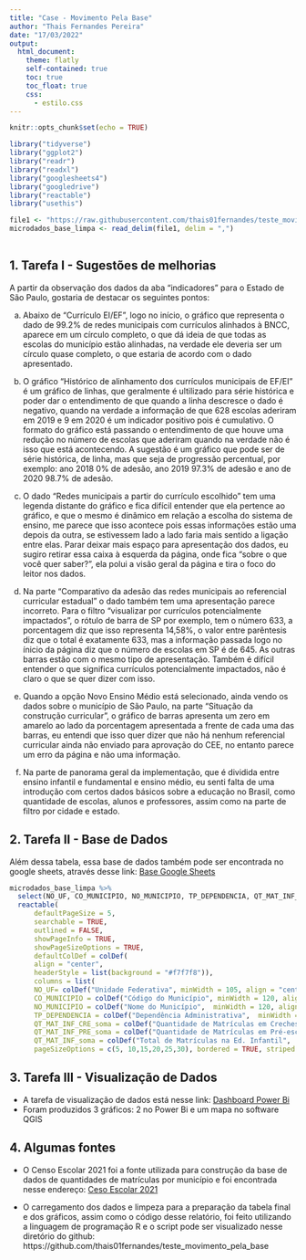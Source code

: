 ---
title: "Case - Movimento Pela Base"
author: "Thais Fernandes Pereira"
date: "17/03/2022"
output:
  html_document:
    theme: flatly  
    self-contained: true
    toc: true
    toc_float: true
    css:
      - estilo.css
---

```{r setup, include=FALSE}
knitr::opts_chunk$set(echo = TRUE)
```

```{r message=FALSE, warning=FALSE, include=FALSE, paged.print=TRUE}

library("tidyverse")
library("ggplot2")
library("readr")
library("readxl")
library("googlesheets4")
library("googledrive")
library("reactable")
library("usethis")

```



```{r include=FALSE}

file1 <- "https://raw.githubusercontent.com/thais01fernandes/teste_movimento_pela_base/main/matriculas_por_municipio.csv?token=GHSAT0AAAAAABRE5KF5MRH2M3AQUAT647UMYRSB7NA"
microdados_base_limpa <- read_delim(file1, delim = ",") 
            
```


## 1. Tarefa I - Sugestões de melhorias 

A partir da observação dos dados da aba "indicadores" para o Estado de São Paulo, gostaria de destacar os seguintes pontos: 

a) Abaixo de "Currículo EI/EF", logo no início, o gráfico que representa o dado de 99.2% de redes municipais com currículos alinhados à BNCC, aparece em um círculo completo, o que dá ideia de que todas as escolas do município estão alinhadas, na verdade ele deveria ser um círculo quase completo, o que estaria de acordo com o dado apresentado. 

b) O gráfico "Histórico de alinhamento dos currículos municipais de EF/EI" é um gráfico de linhas, que geralmente é ultilizado para série histórica e poder dar o entendimento de que quando a linha descresce o dado é negativo, quando na verdade a informação de que 628 escolas aderiram em 2019 e 9 em 2020 é um indicador positivo pois é cumulativo. O formato do gráfico está passando o entendimento de que houve uma redução no número de escolas que aderiram quando na verdade não é isso que está acontecendo. A sugestão é um gráfico que pode ser de série histórica, de linha, mas que seja de progressão percentual, por exemplo: ano 2018 0% de adesão, ano 2019 97.3% de adesão e ano de 2020 98.7% de adesão. 

c) O dado "Redes municipais a partir do currículo escolhido" tem uma legenda distante do gráfico e fica difícil entender que ela pertence ao gráfico, e que o mesmo é dinâmico em relação a escolha do sistema de ensino, me parece que isso acontece pois essas informações estão uma depois da outra, se estivessem lado a lado faria mais sentido a ligação entre elas. Parar deixar mais espaço para apresentação dos dados, eu sugiro retirar essa caixa à esquerda da página, onde fica "sobre o que você quer saber?", ela polui a visão geral da página e tira o foco do leitor nos dados. 

d) Na parte "Comparativo da adesão das redes municipais ao referencial curricular estadual" o dado também tem uma apresentação parece incorreto. Para o filtro "visualizar por currículos potencialmente impactados", o rótulo de barra de SP por exemplo, tem o número 633, a porcentagem diz que isso representa 14,58%, o valor entre parêntesis diz que o total é exatamente 633, mas a informação passada logo no ínicio da página diz que o número de escolas em SP é de 645. As outras barras estão com o mesmo tipo de apresentação. Também é difícil entender o que significa currículos potencialmente impactados, não é claro o que se quer dizer com isso. 

e) Quando a opção Novo Ensino Médio está selecionado, ainda vendo os dados sobre o município de São Paulo, na parte "Situação da construção curricular", o gráfico de barras apresenta um zero em amarelo ao lado da porcentagem apresentada a frente de cada uma das barras, eu entendi que isso quer dizer que não há nenhum referencial curricular ainda não enviado para aprovação do CEE, no entanto parece um erro da página e não uma informação. 

f) Na parte de panorama geral da implementação, que é dividida entre ensino infantil e fundamental e ensino médio, eu senti falta de uma introdução com certos dados básicos sobre a educação no Brasil, como quantidade de escolas, alunos e professores, assim como na parte de filtro por  cidade e estado. 


## 2. Tarefa II - Base de Dados

Além dessa tabela, essa base de dados também pode ser encontrada no google sheets, através desse link: [Base Google Sheets](https://docs.google.com/spreadsheets/d/11d1f-q7GQFedSMot2rKXLHcnTNDcn74qBLgk0c42XTw/edit#gid=1289488521) 


```{r echo=FALSE}

microdados_base_limpa %>% 
  select(NO_UF, CO_MUNICIPIO, NO_MUNICIPIO, TP_DEPENDENCIA, QT_MAT_INF_CRE_soma, QT_MAT_INF_PRE_soma, QT_MAT_INF_soma) %>% 
  reactable(
      defaultPageSize = 5,
      searchable = TRUE,
      outlined = FALSE, 
      showPageInfo = TRUE, 
      showPageSizeOptions = TRUE,
      defaultColDef = colDef(
      align = "center",
      headerStyle = list(background = "#f7f7f8")),
      columns = list(
      NO_UF= colDef("Unidade Federativa", minWidth = 105, align = "center"),
      CO_MUNICIPIO = colDef("Código do Município", minWidth = 120, align = "center"),
      NO_MUNICIPIO = colDef("Nome do Município",  minWidth = 120, align = "center"),
      TP_DEPENDENCIA = colDef("Dependência Administrativa",  minWidth = 120, align = "center"),
      QT_MAT_INF_CRE_soma = colDef("Quantidade de Matrículas em Creches",  minWidth = 120, align = "center"),
      QT_MAT_INF_PRE_soma = colDef("Quantidade de Matrículas em Pré-escolas",  minWidth = 120, align = "center"),
      QT_MAT_INF_soma = colDef("Total de Matrículas na Ed. Infantil",  minWidth = 120, align = "center"), 
      pageSizeOptions = c(5, 10,15,20,25,30), bordered = TRUE, striped = FALSE, highlight = TRUE))


```


## 3. Tarefa III - Visualização de Dados 


-   A tarefa de visualização de dados está nesse link: [Dashboard Power Bi](https://app.powerbi.com/view?r=eyJrIjoiMWI0YjIxNTAtMDk3MS00MjI4LTk2MjgtNjUyMTJmOGJiZDczIiwidCI6IjdlOTNlMjg2LWIyOWEtNDQ1NC1hNDFhLWU4NDE5ZWM5ZGViNSJ9&pageName=ReportSection79c3bf50a1dbe47688d9) 
-   Foram produzidos 3 gráficos: 2 no Power Bi e um mapa no software QGIS 


## 4. Algumas fontes 


-   O Censo Escolar 2021 foi a fonte utilizada para construção da base de dados de quantidades de matrículas por município e foi encontrada nesse endereço: [Ceso Escolar 2021](https://www.gov.br/inep/pt-br/acesso-a-informacao/dados-abertos/microdados/censo-escolar)

-   O carregamento dos dados e limpeza para a preparação da tabela final e dos gráficos, assim como o código desse relatório, foi feito utilizando a linguagem de programação R e o script pode ser visualizado nesse diretório do github: https://github.com/thais01fernandes/teste_movimento_pela_base









